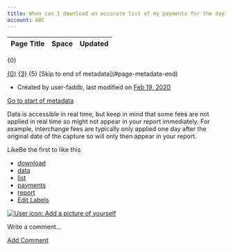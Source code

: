 ```yaml
---
title: When can I download an accurate list of my payments for the day?
account: ABC
---
```


<table class="aui"> <thead> <tr class="header"> <th class="search-result-title">Page Title</th> <th class="search-result-space">Space</th> <th class="search-result-date">Updated</th> </tr> </thead> </table> <p class="search-result-count">{0}</p> <tr class="search-result"> <td class="search-result-title"><a href="{1}" class="content-type-{2}"><span>{0}</span></a></td> <td class="search-result-space"><a class="space" href="/display/{4}/" title="{3}">{3}</a></td> <td class="search-result-date"><span class="date" title="{6}">{5}</span></td> </tr> [Skip to end of metadata](#page-metadata-end)

*   Created by user-faddb, last modified on [Feb 19, 2020](/pages/diffpagesbyversion.action?pageId=721057&selectedPageVersions=1&selectedPageVersions=2 "Show changes")

[Go to start of metadata](#page-metadata-start)

Data is accessible in real time, but keep in mind that some fees are not applied in real time so might not appear in your report immediately. For example, interchange fees are typically only applied one day after the original date of the capture so will only then appear in your report.

LikeBe the first to like this

*   [download](/label/FAQ/download)
*   [data](/label/FAQ/data)
*   [list](/label/FAQ/list)
*   [payments](/label/FAQ/payments)
*   [report](/label/FAQ/report)
*   [Edit Labels](# "Edit Labels (Type 'l')")

[![User icon: Add a picture of yourself](/s/en_GB/7901/abf7b35644d5a5d1d7e4b0969a83e8eb2b569fb5/_/images/icons/profilepics/add_profile_pic.svg)](/users/profile/editmyprofilepicture.action)

Write a comment…

[Add Comment](/pages/viewpage.action?pageId=721057&showComments=true&showCommentArea=true#addcomment)